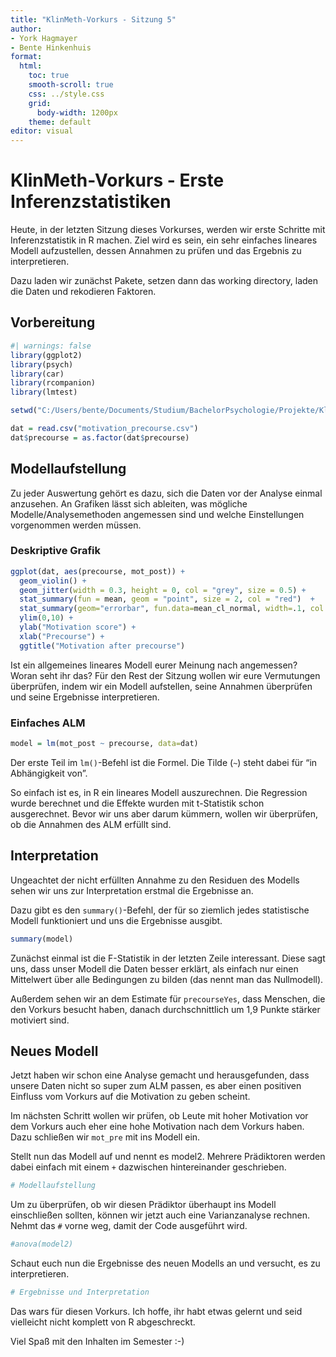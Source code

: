 ```yaml
---
title: "KlinMeth-Vorkurs - Sitzung 5"
author:
- York Hagmayer
- Bente Hinkenhuis
format:
  html:
    toc: true
    smooth-scroll: true
    css: ../style.css
    grid: 
      body-width: 1200px
    theme: default
editor: visual
---
```


# KlinMeth-Vorkurs - Erste Inferenzstatistiken

Heute, in der letzten Sitzung dieses Vorkurses, werden wir erste Schritte mit Inferenzstatistik in R machen. Ziel wird es sein, ein sehr einfaches lineares Modell aufzustellen, dessen Annahmen zu prüfen und das Ergebnis zu interpretieren.

Dazu laden wir zunächst Pakete, setzen dann das working directory, laden die Daten und rekodieren Faktoren.

## Vorbereitung

```r
#| warnings: false
library(ggplot2)
library(psych)
library(car)
library(rcompanion)
library(lmtest)

setwd("C:/Users/bente/Documents/Studium/BachelorPsychologie/Projekte/KlinMethGoettingen/Vorkurs")

dat = read.csv("motivation_precourse.csv")
dat$precourse = as.factor(dat$precourse)
```

## Modellaufstellung

Zu jeder Auswertung gehört es dazu, sich die Daten vor der Analyse einmal anzusehen. An Grafiken lässt sich ableiten, was mögliche Modelle/Analysemethoden angemessen sind und welche Einstellungen vorgenommen werden müssen.

### Deskriptive Grafik

```r
ggplot(dat, aes(precourse, mot_post)) + 
  geom_violin() + 
  geom_jitter(width = 0.3, height = 0, col = "grey", size = 0.5) +
  stat_summary(fun = mean, geom = "point", size = 2, col = "red")  +
  stat_summary(geom="errorbar", fun.data=mean_cl_normal, width=.1, col ="red")+
  ylim(0,10) +
  ylab("Motivation score") + 
  xlab("Precourse") +
  ggtitle("Motivation after precourse")
```

Ist ein allgemeines lineares Modell eurer Meinung nach angemessen? Woran seht ihr das? Für den Rest der Sitzung wollen wir eure Vermutungen überprüfen, indem wir ein Modell aufstellen, seine Annahmen überprüfen und seine Ergebnisse interpretieren.

### Einfaches ALM

```r
model = lm(mot_post ~ precourse, data=dat)
```

Der erste Teil im `lm()`-Befehl ist die Formel. Die Tilde (`~`) steht dabei für "in Abhängigkeit von".

So einfach ist es, in R ein lineares Modell auszurechnen. Die Regression wurde berechnet und die Effekte wurden mit t-Statistik schon ausgerechnet. Bevor wir uns aber darum kümmern, wollen wir überprüfen, ob die Annahmen des ALM erfüllt sind.

## Interpretation

Ungeachtet der nicht erfüllten Annahme zu den Residuen des Modells sehen wir uns zur Interpretation erstmal die Ergebnisse an.

Dazu gibt es den `summary()`-Befehl, der für so ziemlich jedes statistische Modell funktioniert und uns die Ergebnisse ausgibt.

```r
summary(model)
```

Zunächst einmal ist die F-Statistik in der letzten Zeile interessant. Diese sagt uns, dass unser Modell die Daten besser erklärt, als einfach nur einen Mittelwert über alle Bedingungen zu bilden (das nennt man das Nullmodell).

Außerdem sehen wir an dem Estimate für `precourseYes`, dass Menschen, die den Vorkurs besucht haben, danach durchschnittlich um 1,9 Punkte stärker motiviert sind.

## Neues Modell

Jetzt haben wir schon eine Analyse gemacht und herausgefunden, dass unsere Daten nicht so super zum ALM passen, es aber einen positiven Einfluss vom Vorkurs auf die Motivation zu geben scheint.

Im nächsten Schritt wollen wir prüfen, ob Leute mit hoher Motivation vor dem Vorkurs auch eher eine hohe Motivation nach dem Vorkurs haben. Dazu schließen wir `mot_pre` mit ins Modell ein.

Stellt nun das Modell auf und nennt es model2. Mehrere Prädiktoren werden dabei einfach mit einem `+` dazwischen hintereinander geschrieben.

```r
# Modellaufstellung

```

Um zu überprüfen, ob wir diesen Prädiktor überhaupt ins Modell einschließen sollten, können wir jetzt auch eine Varianzanalyse rechnen. Nehmt das `#` vorne weg, damit der Code ausgeführt wird.

```r
#anova(model2)
```

Schaut euch nun die Ergebnisse des neuen Modells an und versucht, es zu interpretieren.

```r
# Ergebnisse und Interpretation

```

Das wars für diesen Vorkurs. Ich hoffe, ihr habt etwas gelernt und seid vielleicht nicht komplett von R abgeschreckt.

Viel Spaß mit den Inhalten im Semester :-)

